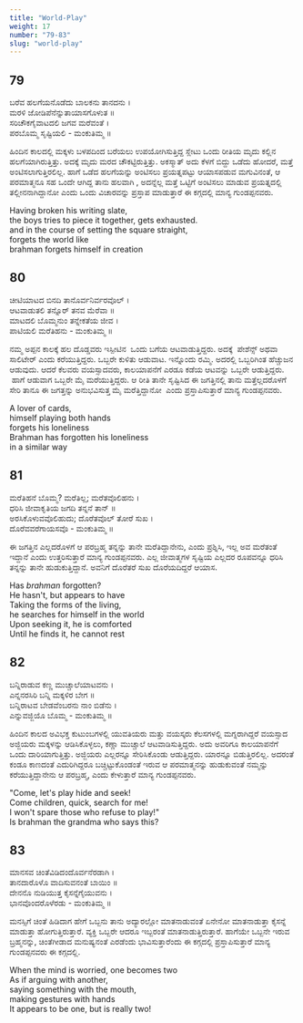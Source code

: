 ```yaml
---
title: "World-Play"
weight: 17
number: "79-83"
slug: "world-play"
---
```


## 79
ಬರೆವ ಹಲಗೆಯನೊಡೆದು ಬಾಲಕನು ತಾನದನು  ।  
ಮರಳಿ ಜೋಡಿಪೆನೆನ್ನುತಾಯಾಸಗೊಳುತ ॥  
ಸರಿಚೌಕಗೈವಾಟದಲಿ ಜಗವ ಮರೆವಂತೆ ।  
ಪರಬೊಮ್ಮ ಸೃಷ್ಟಿಯಲಿ - ಮಂಕುತಿಮ್ಮ ॥

ಹಿಂದಿನ ಕಾಲದಲ್ಲಿ ಮಕ್ಕಳು ಬಳಪದಿಂದ ಬರೆಯಲು ಉಪಯೋಗಿಸುತ್ತಿದ್ದ ಸ್ಲೇಟು ಒಂದು ರೀತಿಯ ಮೃದು ಕಲ್ಲಿನ ಹಲಗೆಯಾಗಿರುತ್ತಿತ್ತು. ಅದಕ್ಕೆ ಮೃದು ಮರದ ಚೌಕಟ್ಟಿರುತ್ತಿತ್ತು. ಅಕಸ್ಮಾತ್ ಅದು ಕೆಳಗೆ ಬಿದ್ದು ಒಡೆದು ಹೋದರೆ, ಮತ್ತೆ ಅಂಟಿಸಲಾಗುತ್ತಿರಲಿಲ್ಲ. ಹಾಗೆ ಒಡೆದ ಹಲಗೆಯನ್ನು ಅಂಟಿಸಲು ಪ್ರಯತ್ನಪಟ್ಟು ಆಯಾಸಪಡುವ ಮಗುವಿನಂತೆ, ಆ ಪರಮಾತ್ಮನೂ ಸಹ ಒಂದೇ ಆಗಿದ್ದ ತಾನು ಹಲವಾಗಿ , ಅದನ್ನೆಲ್ಲ ಮತ್ತೆ ಒಟ್ಟಿಗೆ ಅಂಟಿಸಲು ಮಾಡುವ ಪ್ರಯತ್ನದಲ್ಲಿ ತಲ್ಲೀನನಾಗಿದ್ದಾನೋ ಎಂದು ಒಂದು ವಿಚಾರವನ್ನು ಪ್ರಸ್ತಾಪ ಮಾಡುತ್ತಾರೆ ಈ ಕಗ್ಗದಲ್ಲಿ ಮಾನ್ಯ ಗುಂಡಪ್ಪನವರು.

Having broken his writing slate,  
the boys tries to piece it together, gets exhausted.  
and in the course of setting the square straight,  
forgets the world like  
brahman forgets himself in creation

## 80
ಚೀಟಿಯಾಟದ ಬಿನದಿ ತಾನೊರ್ವನಿರ್ವರವೊಲ್ ।  
ಆಟವಾಡುತಲಿ ತನ್ನೊರ್ ತನವ ಮೆರೆವಾ ॥  
ಮಾಟದಲಿ ಬೊಮ್ಮನುಂ ತನ್ನೇಕತೆಯ ಜೀವ ।  
ಪಾಟಿಯಲಿ ಮರೆತಿಹನು - ಮಂಕುತಿಮ್ಮ ॥

ನಮ್ಮ ಅಪ್ಪನ ಕಾಲಕ್ಕೆ ಹಲ ದೊಡ್ಡವರು ಇಸ್ಪೀಟಿನ  ಒಂದು ಬಗೆಯ ಆಟವಾಡುತ್ತಿದ್ದರು. ಅದಕ್ಕೆ  ಪೇಶೆನ್ಸ್ ಅಥವಾ ಸಾಲಿಟೇರ್ ಎಂದು ಕರೆಯುತ್ತಿದ್ದರು. ಒಬ್ಬರೇ ಕುಳಿತು ಆಡುವಾಟ. ಇನ್ನೊಂದು ರಮ್ಮಿ. ಅದರಲ್ಲಿ ಒಬ್ಬರಿಗಿಂತ ಹೆಚ್ಚುಜನ ಆಡುವುದು. ಆದರೆ ಕೆಲವರು ವಯಸ್ಸಾದವರು, ಕಾಲಯಾಪನೆಗೆ ಎರಡೂ ಕಡೆಯ ಆಟವನ್ನು ಒಬ್ಬರೇ ಆಡುತ್ತಿದ್ದರು.  ಹಾಗೆ ಆಡುವಾಗ ಒಬ್ಬರೇ ಮೈ ಮರೆಯುತ್ತಿದ್ದರು. ಆ ರೀತಿ ತಾನೇ ಸೃಷ್ಟಿಸಿದ ಈ ಜಗತ್ತಿನಲ್ಲಿ ತಾನು ಮತ್ತೆಲ್ಲದರೊಳಗೆ ಸೇರಿ ತಾನೂ ಈ ಜಗತ್ತನ್ನು ಅನುಭವಿಸುತ್ತ ಮೈ ಮರೆತ್ತಿದ್ದಾನೋ  ಎಂದು ಪ್ರಸ್ತಾಪಿಸುತ್ತಾರೆ ಮಾನ್ಯ ಗುಂಡಪ್ಪನವರು.

A lover of cards,  
himself playing both hands  
forgets his loneliness  
Brahman has forgotten his loneliness  
in a similar way

## 81
ಮರೆತಿಹನೆ ಬೊಮ್ಮ? ಮರೆತಿಲ್ಲ; ಮರೆತವೊಲಿಹನು ।  
ಧರಿಸಿ ಜೀವಾಕೃತಿಯ ಜಗದಿ ತನ್ನನೆ ತಾನ್ ॥  
ಅರಸಿಕೊಳುವವೊಲಿಹುದು; ದೊರೆತವೊಲ್ ತೋರೆ ಸುಖ ।  
ದೊರೆವವರೆಗಾಯಸವೊ - ಮಂಕುತಿಮ್ಮ ॥

ಈ ಜಗತ್ತಿನ ಎಲ್ಲದರೊಳಗೆ ಆ ಪರಬ್ರಹ್ಮ ತನ್ನನ್ನು ತಾನೇ ಮರೆತಿದ್ದಾನೇನು, ಎಂದು ಪ್ರಶ್ನಿಸಿ, ಇಲ್ಲ ಅವ ಮರೆತಂತೆ  ಇದ್ದಾನೆ ಎಂದು ಉತ್ತರಿಸುತ್ತಾರೆ ಮಾನ್ಯ ಗುಂಡಪ್ಪನವರು. ಎಲ್ಲ ಜೀವಾತ್ಮಗಳ ಸೃಷ್ಟಿಯ ಎಲ್ಲದರ ರೂಪವನ್ನೂ ಧರಿಸಿ ತನ್ನನ್ನು ತಾನೇ ಹುಡುಕುತ್ತಿದ್ದಾನೆ. ಅವನಿಗೆ ದೊರೆತರೆ ಸುಖ ದೊರೆಯದಿದ್ದರೆ ಆಯಾಸ.

Has *brahman* forgotten?  
He hasn't, but appears to have  
Taking the forms of the living,  
he searches for himself in the world  
Upon seeking it, he is comforted  
Until he finds it, he cannot rest

## 82
ಬನ್ನಿರಾಡುವ ಕಣ್ಣ ಮುಚ್ಚಾಲೆಯಾಟವನು ।  
ಎನ್ನನರಸಿರಿ ಬನ್ನಿ ಮಕ್ಕಳಿರ ಬೇಗ ॥  
ಬನ್ನಿರಾಟವ ಬೇಡವೆಂಬರನು ನಾಂ ಬಿಡೆನು ।  
ಎನ್ನುವಜ್ಜಿಯೊ ಬೊಮ್ಮ - ಮಂಕುತಿಮ್ಮ ॥

ಹಿಂದಿನ ಕಾಲದ ಅವಿಭಕ್ತ ಕುಟುಂಬಗಳಲ್ಲಿ ಯುವತಿಯರು ಮತ್ತು ವಯಸ್ಕರು ಕೆಲಸಗಳಲ್ಲಿ ಮಗ್ನರಾಗಿದ್ದರೆ ವಯಸ್ಸಾದ ಅಜ್ಜಿಯರು ಮಕ್ಕಳನ್ನು ಆಡಿಸಿಕೊಳ್ಳಲು, ಕಣ್ಣಾ ಮುಚ್ಚಾಲೆ ಆಟವಾಡಿಸುತ್ತಿದ್ದರು. ಅದು ಅವರಿಗೂ ಕಾಲಯಾಪನೆಗೆ ಒಂದು ದಾರಿಯಾಗುತ್ತಿತ್ತು. ಅಜ್ಜಿಯರು ಎಲ್ಲರನ್ನೂ ಸೇರಿಸಿಕೊಂಡು ಆಡುತ್ತಿದ್ದರು. ಯಾರನ್ನೂ ಬಿಡುತ್ತಿರಲಿಲ್ಲ. ಅದರಂತೆ ಕಂಡೂ ಕಾಣದಂತೆ ಎದುರಿಗಿದ್ದರೂ ಬಚ್ಚಿಟ್ಟುಕೊಂಡಂತೆ ಇರುವ ಆ ಪರಮಾತ್ಮನನ್ನು ಹುಡುಕುವಂತೆ ನಮ್ಮನ್ನು ಕರೆಯುತ್ತಿದ್ದಾನೇನು ಆ ಪರಬ್ರಹ್ಮ, ಎಂದು ಕೇಳುತ್ತಾರೆ ಮಾನ್ಯ ಗುಂಡಪ್ಪನವರು.

"Come, let's play hide and seek!  
Come children, quick, search for me!  
I won't spare those who refuse to play!"  
Is brahman the grandma who says this?

## 83
ಮಾನಸವ ಚಿಂತೆವಿಡಿದಂದೊರ್ವನೆರಡಾಗಿ ।  
ತಾನದಾರೊಳೊ ವಾದಿಸುವನಂತೆ ಬಾಯಿಂ ॥  
ದೇನನೊ ನುಡಿಯುತ್ತ ಕೈಸನ್ನೆಗೈಯುವನು ।  
ಭಾನವೊಂದರೊಳೆರಡು - ಮಂಕುತಿಮ್ಮ ॥

ಮನಸ್ಸಿಗೆ ಚಿಂತೆ ಹಿಡಿದಾಗ ಹೇಗೆ ಒಬ್ಬನು ತಾನು ಅದ್ಯಾರಲ್ಲೋ ಮಾತನಾಡುವಂತೆ ಏನೇನೋ ಮಾತನಾಡುತ್ತಾ ಕೈಸನ್ನೆ ಮಾಡುತ್ತಾ ಹೋಗುತ್ತಿರುತ್ತಾರೆ. ವ್ಯಕ್ತಿ ಒಬ್ಬರೇ ಆದರೂ ಇಬ್ಬರಂತೆ ಮಾತನಾಡುತ್ತಿರುತ್ತಾರೆ. ಹಾಗೆಯೇ ಒಬ್ಬನೇ ಇರುವ ಬ್ರಹ್ಮನನ್ನು,  ಚಿಂತೆಗೀಡಾದ ಮನುಷ್ಯನಂತೆ ಎರಡೆಂದು ಭಾವಿಸುತ್ತಾರೆಂದು ಈ ಕಗ್ಗದಲ್ಲಿ ಪ್ರಸ್ತಾಪಿಸುತ್ತಾರೆ ಮಾನ್ಯ ಗುಂಡಪ್ಪನವರು ಈ ಕಗ್ಗದಲ್ಲಿ. 

When the mind is worried, one becomes two  
As if arguing with another,  
saying something with the mouth,  
making gestures with hands  
It appears to be one, but is really two!
